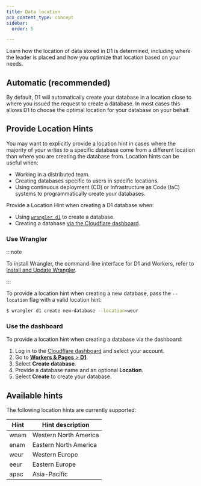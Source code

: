 ```yaml
---
title: Data location
pcx_content_type: concept
sidebar:
  order: 5

---
```


Learn how the location of data stored in D1 is determined, including where the leader is placed and how you optimize that location based on your needs.

## Automatic (recommended)

By default, D1 will automatically create your database in a location close to where you issued the request to create a database. In most cases this allows D1 to choose the optimal location for your database on your behalf.

## Provide Location Hints

You may want to explicitly provide a location hint in cases where the majority of your writes to a specific database come from a different location than where you are creating the database from. Location hints can be useful when:

* Working in a distributed team.
* Creating databases specific to users in specific locations.
* Using continuous deployment (CD) or Infrastructure as Code (IaC) systems to programmatically create your databases.

Provide a Location Hint when creating a D1 database when:

* Using [`wrangler d1`](/workers//wrangler/commands/#d1) to create a database.
* Creating a database [via the Cloudflare dashboard](https://dash.cloudflare.com/?to=/:account/workers/d1).

### Use Wrangler

:::note


To install Wrangler, the command-line interface for D1 and Workers, refer to [Install and Update Wrangler](/workers/wrangler/install-and-update/).


:::

To provide a location hint when creating a new database, pass the `--location` flag with a valid location hint:

```sh
$ wrangler d1 create new-database --location=weur 
```

### Use the dashboard

To provide a location hint when creating a database via the dashboard:

1. Log in to the [Cloudflare dashboard](https://dash.cloudflare.com) and select your account.
2. Go to [**Workers & Pages** > **D1**](https://dash.cloudflare.com/?to=/:account/workers/d1).
3. Select **Create database**.
4. Provide a database name and an optional **Location**.
5. Select **Create** to create your database.

## Available hints

The following location hints are currently supported:

| Hint | Hint description      |
| ---- | --------------------- |
| wnam | Western North America |
| enam | Eastern North America |
| weur | Western Europe        |
| eeur | Eastern Europe        |
| apac | Asia-Pacific          |
